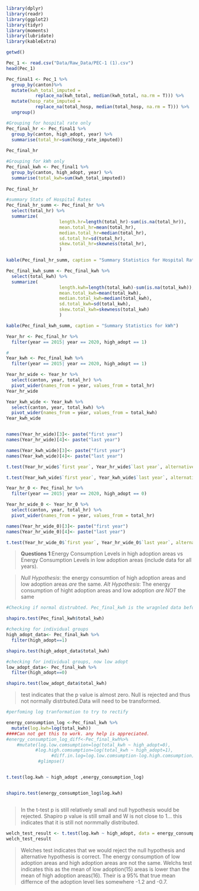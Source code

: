 ```r

```

```r
library(dplyr)
library(readr)
library(ggplot2)
library(tidyr)
library(moments)
library(lubridate)
library(kableExtra)
```

```r
getwd()

Pec_1 <- read.csv("Data/Raw_Data/PEC-1 (1).csv")
head(Pec_1)

```

```r

Pec_final1 <- Pec_1 %>%
  group_by(canton)%>%
  mutate(kwh_total_imputed =
           replace_na(kwh_total, median(kwh_total, na.rm = T))) %>%
  mutate(hosp_rate_imputed =
           replace_na(total_hosp, median(total_hosp, na.rm = T))) %>%
  ungroup()

```

```r
#Grouping for hospital rate only
Pec_final_hr <- Pec_final1 %>%
  group_by(canton, high_adopt, year) %>%
  summarise(total_hr=sum(hosp_rate_imputed))
  
Pec_final_hr
```

```r
#Grouping for kWh only
Pec_final_kwh <- Pec_final1 %>%
  group_by(canton, high_adopt, year) %>%
  summarise(total_kwh=sum(kwh_total_imputed))
  
Pec_final_hr
```


```r
#summary Stats of Hospital Rates
Pec_final_hr_summ <- Pec_final_hr %>%
  select(total_hr) %>% 
  summarize(
                    length.hr=length(total_hr)-sum(is.na(total_hr)),
                    mean.total_hr=mean(total_hr),
                    median.total_hr=median(total_hr),
                    sd.total_hr=sd(total_hr),
                    skew.total_hr=skewness(total_hr),
                    )

kable(Pec_final_hr_summ, caption = "Summary Statistics for Hospital Rates")
```

```r
Pec_final_kwh_summ <- Pec_final_kwh %>%
  select(total_kwh) %>% 
  summarize(
                    length.kwh=length(total_kwh)-sum(is.na(total_kwh)),
                    mean.total_kwh=mean(total_kwh),
                    median.total_kwh=median(total_kwh),
                    sd.total_kwh=sd(total_kwh),
                    skew.total_kwh=skewness(total_kwh)
                    )

kable(Pec_final_kwh_summ, caption = "Summary Statistics for kWh")
```

```r
Year_hr <- Pec_final_hr %>% 
  filter(year == 2015| year == 2020, high_adopt == 1) 
```

```r
#
Year_kwh <- Pec_final_kwh %>% 
  filter(year == 2015| year == 2020, high_adopt == 1) 
```


```r
Year_hr_wide <- Year_hr %>% 
  select(canton, year, total_hr) %>%
  pivot_wider(names_from = year, values_from = total_hr)
Year_hr_wide
```

```r
Year_kwh_wide <- Year_kwh %>% 
  select(canton, year, total_kwh) %>%
  pivot_wider(names_from = year, values_from = total_kwh)
Year_kwh_wide
```


```r

```


```r
names(Year_hr_wide)[3]<- paste("first year")
names(Year_hr_wide)[4]<- paste("last year")

names(Year_kwh_wide)[3]<- paste("first year")
names(Year_kwh_wide)[4]<- paste("last year")

```


```r
t.test(Year_hr_wide$`first year`, Year_hr_wide$`last year`, alternative = "greater", paired = T)
```

```r
t.test(Year_kwh_wide$`first year`, Year_kwh_wide$`last year`, alternative = "greater", paired = T)
```


```r
Year_hr_0 <- Pec_final_hr %>% 
  filter(year == 2015| year == 2020, high_adopt == 0) 

Year_hr_wide_0 <- Year_hr_0 %>% 
  select(canton, year, total_hr) %>%
  pivot_wider(names_from = year, values_from = total_hr)

names(Year_hr_wide_0)[3]<- paste("first year")
names(Year_hr_wide_0)[4]<- paste("last year")

t.test(Year_hr_wide_0$`first year`, Year_hr_wide_0$`last year`, alternative = "greater", paired = T)

```

> **Questions 1**:Energy Consumption Levels in high adoption areas vs Energy Consumption Levels
in low adoption areas (include data for all years).

> *Null Hypothesis*: the energy consumtion of high adoption areas and low adoption areas *are* the same.
 *Alt Hypothesis*: The energy consumption of hight adoption areas and low adoption *are NOT* the same 

```r

#Checking if normal distrubted. Pec_final_kwh is the wragnled data before taking the summ stats.

shapiro.test(Pec_final_kwh$total_kwh)

#checking for individual groups
high_adopt_data<- Pec_final_kwh %>% 
  filter(high_adopt==1)

shapiro.test(high_adopt_data$total_kwh)

#checking for individual groups, now low adopt
low_adopt_data<- Pec_final_kwh %>% 
  filter(high_adopt==0)

shapiro.test(low_adopt_data$total_kwh)

```
> test indicates that the p value is almost zero. Null is rejected and thus not normally distrbuted.Data will need to be transformed.

```r
#perfoming log tranformation to try to rectify

energy_consumption_log <-Pec_final_kwh %>%
  mutate(log.kwh=log(total_kwh))
####Can not get this to work. any help is appreciated.
#energy_consumption_log_diff<-Pec_final_kwh%>%
    #mutate(log.low.comsumption=log(total_kwh ~ high_adopt=0),    				       	
           #log.high.comsumption=log(total_kwh ~ high_adopt=1), 
			     #diff.in.log=log.low.comsumption-log.high.comsumption)%>%
            #glimpse()


t.test(log.kwh ~ high_adopt ,energy_consumption_log)


shapiro.test(energy_consumption_log$log.kwh)



```
> In the t-test p is still relatively small and null hypothesis would be rejected. Shapiro p value is still small and W is not close to 1... this indicates that it is still not normmally distributed.

```r
welch_test_result <- t.test(log.kwh ~ high_adopt, data = energy_consumption_log)
welch_test_result
```
>Welches test indicates that we would reject the null hypothesis and alternative hypothesis is correct. The energy consumption of low adoption areas and high adoption areas are not the same. Welchs test indicates this as the mean of low adoption(15) areas is lower than the mean of high adoption areas(16). Their is a 95% that true mean differnce of the adoption level lies somewhere -1.2 and -0.7.


